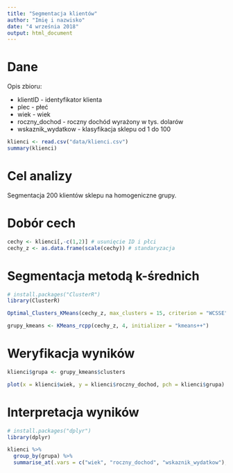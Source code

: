 ```yaml
---
title: "Segmentacja klientów"
author: "Imię i nazwisko"
date: "4 września 2018"
output: html_document
---
```


# Dane

Opis zbioru:

- klientID - identyfikator klienta
- plec - płeć
- wiek - wiek
- roczny_dochod - roczny dochód wyrażony w tys. dolarów
- wskaznik_wydatkow - klasyfikacja sklepu od 1 do 100

```r

klienci <- read.csv("data/klienci.csv")
summary(klienci)

```

# Cel analizy

Segmentacja 200 klientów sklepu na homogeniczne grupy.

# Dobór cech

```r
cechy <- klienci[,-c(1,2)] # usunięcie ID i płci
cechy_z <- as.data.frame(scale(cechy)) # standaryzacja
```

# Segmentacja metodą k-średnich

```r
# install.packages("ClusterR")
library(ClusterR)

Optimal_Clusters_KMeans(cechy_z, max_clusters = 15, criterion = "WCSSE")
```


```r
grupy_kmeans <- KMeans_rcpp(cechy_z, 4, initializer = "kmeans++")
```

# Weryfikacja wyników

```r
klienci$grupa <- grupy_kmeans$clusters
```

```r
plot(x = klienci$wiek, y = klienci$roczny_dochod, pch = klienci$grupa)
```

# Interpretacja wyników

```r
# install.packages("dplyr")
library(dplyr)

klienci %>%
  group_by(grupa) %>%
  summarise_at(.vars = c("wiek", "roczny_dochod", "wskaznik_wydatkow"), mean)
```

